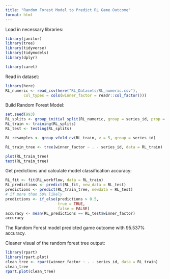 ```yaml
---
title: "Random Forest Model to Predict RL Game Outcome"
format: html
---
```


Load in necessary libraries:
```r
library(janitor)
library(tree)
library(tidyverse)
library(tidymodels)
library(dplyr)
```

```r
library(caret)
```


Read in dataset:
```r
library(here)
RL_numeric <- read_csv(here("RL_Datasets/RL_numeric.csv"), 
        col_types = cols(winner_factor = readr::col_factor()))
```


Build Random Forest Model:
```r
set.seed(993)
RL_splits <- group_initial_split(RL_numeric, group = series_id, prop = 0.8)
RL_train <- training(RL_splits)
RL_test <- testing(RL_splits)

RL_resamples <- group_vfold_cv(RL_train, v = 5, group = series_id)

RL_train_tree <- tree(winner_factor ~ . - series_id, data = RL_train)

plot(RL_train_tree)
text(RL_train_tree)
```


Get predictions and calculate model classification accuracy:
```r
RL_fit <- fit(RL_workflow, data = RL_train)
RL_predictions <- predict(RL_fit, new_data = RL_test)
predictions <- predict(RL_train_tree, newdata = RL_test)
# if more than 50% likely 
predictions <- if_else(predictions > 0.5, 
                       true = TRUE, 
                       false = FALSE)
accuracy <- mean(RL_predictions == RL_test$winner_factor)
accuracy
```

The Random Forest model predicted game outcome with 95.537% accuracy.


Cleaner visual of the random forest tree output:
```r
library(rpart)
library(rpart.plot)
clean_tree <- rpart(winner_factor ~ . - series_id, data = RL_train)
clean_tree
rpart.plot(clean_tree)
```


